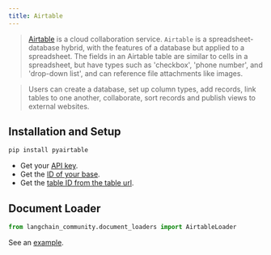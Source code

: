 ```yaml
---
title: Airtable
---
```


>[Airtable](https://en.wikipedia.org/wiki/Airtable) is a cloud collaboration service.
`Airtable` is a spreadsheet-database hybrid, with the features of a database but applied to a spreadsheet. 
> The fields in an Airtable table are similar to cells in a spreadsheet, but have types such as 'checkbox', 
> 'phone number', and 'drop-down list', and can reference file attachments like images.

>Users can create a database, set up column types, add records, link tables to one another, collaborate, sort records
> and publish views to external websites.

## Installation and Setup

```bash
pip install pyairtable
```

* Get your [API key](https://support.airtable.com/docs/creating-and-using-api-keys-and-access-tokens).
* Get the [ID of your base](https://airtable.com/developers/web/api/introduction).
* Get the [table ID from the table url](https://www.highviewapps.com/kb/where-can-i-find-the-airtable-base-id-and-table-id/#:~:text=Both%20the%20Airtable%20Base%20ID,URL%20that%20begins%20with%20tbl).

## Document Loader


```python
from langchain_community.document_loaders import AirtableLoader
```

See an [example](/oss/javascript/integrations/document_loaders/airtable).

